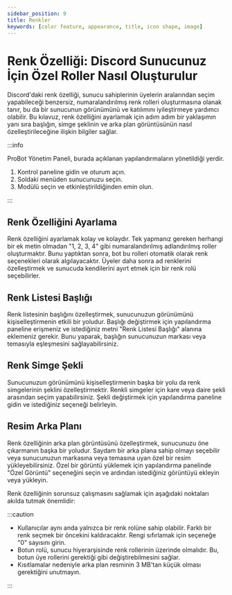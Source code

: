 ```yaml
---
sidebar_position: 9
title: Renkler
keywords: [color feature, appearance, title, icon shape, image] 
---
```


# Renk Özelliği: Discord Sunucunuz İçin Özel Roller Nasıl Oluşturulur

Discord'daki renk özelliği, sunucu sahiplerinin üyelerin aralarından seçim yapabileceği benzersiz, numaralandırılmış renk rolleri oluşturmasına olanak tanır, bu da bir sunucunun görünümünü ve katılımını iyileştirmeye yardımcı olabilir. Bu kılavuz, renk özelliğini ayarlamak için adım adım bir yaklaşımın yanı sıra başlığın, simge şeklinin ve arka plan görüntüsünün nasıl özelleştirileceğine ilişkin bilgiler sağlar.

:::info

ProBot Yönetim Paneli, burada açıklanan yapılandırmaların yönetildiği yerdir.

1. Kontrol paneline gidin ve oturum açın.
2. Soldaki menüden sunucunuzu seçin.
3. Modülü seçin ve etkinleştirildiğinden emin olun.

:::

## Renk Özelliğini Ayarlama

Renk özelliğini ayarlamak kolay ve kolaydır. Tek yapmanız gereken herhangi bir ek metin olmadan "1, 2, 3, 4" gibi numaralandırılmış adlandırılmış roller oluşturmaktır. Bunu yaptıktan sonra, bot bu rolleri otomatik olarak renk seçenekleri olarak algılayacaktır. Üyeler daha sonra ad renklerini özelleştirmek ve sunucuda kendilerini ayırt etmek için bir renk rolü seçebilirler.

## Renk Listesi Başlığı

Renk listesinin başlığını özelleştirmek, sunucunuzun görünümünü kişiselleştirmenin etkili bir yoludur. Başlığı değiştirmek için yapılandırma paneline erişmeniz ve istediğiniz metni "Renk Listesi Başlığı" alanına eklemeniz gerekir. Bunu yaparak, başlığın sunucunuzun markası veya temasıyla eşleşmesini sağlayabilirsiniz.

## Renk Simge Şekli

Sunucunuzun görünümünü kişiselleştirmenin başka bir yolu da renk simgelerinin şeklini özelleştirmektir. Renkli simgeler için kare veya daire şekli arasından seçim yapabilirsiniz. Şekli değiştirmek için yapılandırma paneline gidin ve istediğiniz seçeneği belirleyin.

## Resim Arka Planı

Renk özelliğinin arka plan görüntüsünü özelleştirmek, sunucunuzu öne çıkarmanın başka bir yoludur. Saydam bir arka plana sahip olmayı seçebilir veya sunucunuzun markasına veya temasına uyan özel bir resim yükleyebilirsiniz. Özel bir görüntü yüklemek için yapılandırma panelinde "Özel Görüntü" seçeneğini seçin ve ardından istediğiniz görüntüyü ekleyin veya yükleyin.

Renk özelliğinin sorunsuz çalışmasını sağlamak için aşağıdaki noktaları akılda tutmak önemlidir:

:::caution

- Kullanıcılar aynı anda yalnızca bir renk rolüne sahip olabilir. Farklı bir renk seçmek bir öncekini kaldıracaktır. Rengi sıfırlamak için seçeneğe "0" sayısını girin.
- Botun rolü, sunucu hiyerarşisinde renk rollerinin üzerinde olmalıdır. Bu, botun üye rollerini gerektiği gibi değiştirebilmesini sağlar.
- Kısıtlamalar nedeniyle arka plan resminin 3 MB'tan küçük olması gerektiğini unutmayın.

:::
